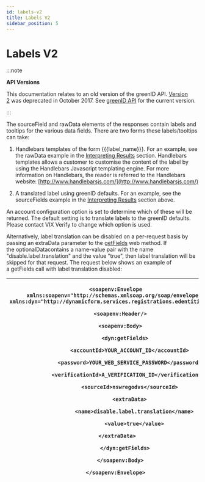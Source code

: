 ```yaml
---
id: labels-v2
title: Labels V2
sidebar_position: 5
---
```


# Labels V2

:::note

**API Versions**

This documentation relates to an old version of the greenID API. [Version 2](https://vixverify.atlassian.net/wiki/display/GREEN/Version+2+greenID+API) was deprecated in October 2017. See [greenID API](https://vixverify.atlassian.net/wiki/spaces/GREEN/pages/8880212/greenID+API) for the current version.

:::

The sourceField and rawData elements of the responses contain labels and tooltips for the various data fields. There are two forms these labels/tooltips can take: 

1. Handlebars templates of the form \{\{\{label\_name}}}. For an example, see the rawData example in the [Interpreting Results](https://vixverify.atlassian.net/wiki/spaces/GREEN/pages/17629480/Interpreting+Results+V2) section. Handlebars templates allows a customer to customise the content of the label by using the Handlebars Javascript templating engine. For more information on Handlebars, the reader is referred to the Handlebars website: [http://www.handlebarsjs.com/](http://www.handlebarsjs.com/)

2. A translated label using greenID defaults. For an example, see the sourceFields example in the [Interpreting Results](https://vixverify.atlassian.net/wiki/spaces/GREEN/pages/17629480/Interpreting+Results+V2) section above.

An account configuration option is set to determine which of these will be returned. The default setting is to translate labels to the greenID defaults. Please contact VIX Verify to change which option is used.

Alternatively, label translation can be disabled on a per-request basis by passing an extraData parameter to the [getFields](https://vixverify.atlassian.net/wiki/spaces/GREEN/pages/17629476/Web+Method+Details+V2#WebMethodDetailsV2-GetFields) web method. If the optionalDatacontains a name-value pair with the name "disable.label.translation" and the value "true", then label translation will be skipped for that request. The request below shows an example of a getFields call with label translation disabled:

| <p>`<soapenv:Envelope` `xmlns:soapenv="http://schemas.xmlsoap.org/soap/envelope/"` `xmlns:dyn="http://dynamicform.services.registrations.edentiti.com/">`</p><p>`   <soapenv:Header/>`</p><p>`   <soapenv:Body>`</p><p>`      <dyn:getFields>`</p><p>`         <accountId>YOUR_ACCOUNT_ID</accountId>`</p><p>`         <password>YOUR_WEB_SERVICE_PASSWORD</password>`</p><p>`         <verificationId>A_VERIFICATION_ID</verificationId>`</p><p>`         <sourceId>nswregodvs</sourceId>`</p><p>`         <extraData>`</p><p>`            <name>disable.label.translation</name>`</p><p>`            <value>true</value>`</p><p>`         </extraData>        `</p><p>`      </dyn:getFields>`</p><p>`   </soapenv:Body>`</p><p>`</soapenv:Envelope>`</p> |
| ----------------------------------------------------------------------------------------------------------------------------------------------------------------------------------------------------------------------------------------------------------------------------------------------------------------------------------------------------------------------------------------------------------------------------------------------------------------------------------------------------------------------------------------------------------------------------------------------------------------------------------------------------------------------------------------------------------------------------------------------------------- |
